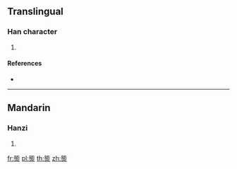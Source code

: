 ==Translingual==

===Han character===
{{Han char|rn=86|rad=火|as=10|sn=14|four=|canj=IPF,XXIPF}}

# {{defn|Han|sort=火10}}

====References====
* {{Han ref|kx=0679.120|dkj=19295|hdz=32226.010|uh=718B|ud=29067}}

----

==Mandarin==

===Hanzi===
{{cmn-hanzi|pin=[[nái]] ([[nai2]])|wg=nai<sup>2</sup>}}

# {{defn|lang=cmn|sort=火10}}

[[fr:熋]]
[[pl:熋]]
[[th:熋]]
[[zh:熋]]